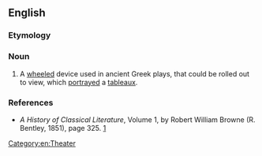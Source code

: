 ==English==
{{wikipedia|εκκύκλημα|lang=el|sc=Grek}}

===Etymology===
{{m|grc|ἐκκύκλημα|sc=polytonic}}

===Noun===
{{en-noun|s|eccyclemata}}

# A [[wheeled]] device used in ancient Greek plays, that could be rolled out to view, which [[portray]]ed a [[tableaux]].

===References===
* ''A History of Classical Literature'', Volume 1, by Robert William Browne (R. Bentley, 1851), page 325. [http://books.google.com/books?id=B14ZAAAAYAAJ&pg=PA352&dq=Eccyclema&ei=yOq3SY_mIp3wkQSZwLWaDg]

[[Category:en:Theater]]